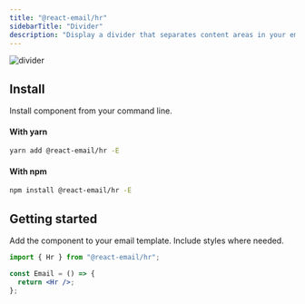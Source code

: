 ```yaml
---
title: "@react-email/hr"
sidebarTitle: "Divider"
description: "Display a divider that separates content areas in your email."
---
```



<img className="rounded-md" src="/images/components/hr.png" alt="divider" />

## Install

Install component from your command line.

#### With yarn

```sh
yarn add @react-email/hr -E
```

#### With npm

```sh
npm install @react-email/hr -E
```

## Getting started

Add the component to your email template. Include styles where needed.

```jsx
import { Hr } from "@react-email/hr";

const Email = () => {
  return <Hr />;
};
```

<Support />

<License />
